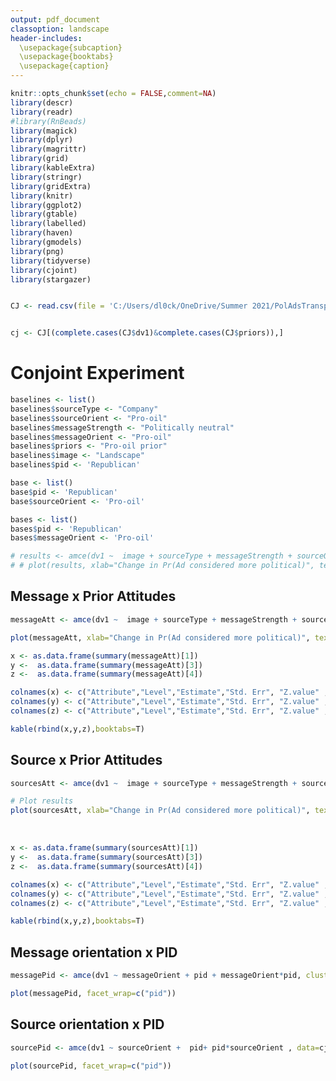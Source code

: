```yaml
---
output: pdf_document
classoption: landscape
header-includes:
  \usepackage{subcaption}
  \usepackage{booktabs}
  \usepackage{caption}
---
```


```r
knitr::opts_chunk$set(echo = FALSE,comment=NA)
library(descr)
library(readr)
#library(RnBeads)
library(magick)
library(dplyr)
library(magrittr)
library(grid)
library(kableExtra)
library(stringr)
library(gridExtra)
library(knitr)
library(ggplot2)
library(gtable)
library(labelled)
library(haven)
library(gmodels)
library(png)
library(tidyverse)
library(cjoint)
library(stargazer)


CJ <- read.csv(file = 'C:/Users/dl0ck/OneDrive/Summer 2021/PolAdsTransparency/politics_user_study/Experiments/Conjoint Analysis/CJ.csv', header = TRUE, stringsAsFactors = T)


cj <- CJ[(complete.cases(CJ$dv1)&complete.cases(CJ$priors)),]

```




# Conjoint Experiment




```r
baselines <- list()
baselines$sourceType <- "Company"
baselines$sourceOrient <- "Pro-oil"
baselines$messageStrength <- "Politically neutral"
baselines$messageOrient <- "Pro-oil"
baselines$priors <- "Pro-oil prior"
baselines$image <- "Landscape"
baselines$pid <- 'Republican'

base <- list()
base$pid <- 'Republican'
base$sourceOrient <- 'Pro-oil'

bases <- list()
bases$pid <- 'Republican'
bases$messageOrient <- 'Pro-oil'

# results <- amce(dv1 ~  image + sourceType + messageStrength + sourceOrient  + messageOrient + priors + , cluster=TRUE, respondent.id="CaseId", weights ='WEIGHT', data=cj, baseline= baselines)
# # plot(results, xlab="Change in Pr(Ad considered more political)", text.size=13)


```


## **Message x Prior Attitudes**
```r

messageAtt <- amce(dv1 ~  image + sourceType + messageStrength + sourceOrient  + messageOrient + priors + messageOrient*priors, cluster=TRUE, respondent.id="CaseId", respondent.varying= 'priors', weights ='WEIGHT', data=cj, baseline= baselines)
```

                                                                                                     
```r
plot(messageAtt, xlab="Change in Pr(Ad considered more political)", text.size=13)
```

```r

x <- as.data.frame(summary(messageAtt)[1])
y <-  as.data.frame(summary(messageAtt)[3])
z <-  as.data.frame(summary(messageAtt)[4])

colnames(x) <- c("Attribute","Level","Estimate","Std. Err", "Z.value" , "Pr(>|z|)" , " ")
colnames(y) <- c("Attribute","Level","Estimate","Std. Err", "Z.value" , "Pr(>|z|)" , " ")
colnames(z) <- c("Attribute","Level","Estimate","Std. Err", "Z.value" , "Pr(>|z|)" , " ")

kable(rbind(x,y,z),booktabs=T)
```



## **Source x Prior Attitudes**

```r


sourcesAtt <- amce(dv1 ~  image + sourceType + messageStrength + sourceOrient  + messageOrient + priors + sourceOrient*priors, cluster=TRUE, respondent.id="CaseId", weights ='WEIGHT', data=cj, baseline= baselines, respondent.varying= 'priors')

```


```r

# Plot results
plot(sourcesAtt, xlab="Change in Pr(Ad considered more political)", text.size=13)
```

\

```r

x <- as.data.frame(summary(sourcesAtt)[1])
y <-  as.data.frame(summary(sourcesAtt)[3])
z <-  as.data.frame(summary(sourcesAtt)[4])

colnames(x) <- c("Attribute","Level","Estimate","Std. Err", "Z.value" , "Pr(>|z|)" , " ")
colnames(y) <- c("Attribute","Level","Estimate","Std. Err", "Z.value" , "Pr(>|z|)" , " ")
colnames(z) <- c("Attribute","Level","Estimate","Std. Err", "Z.value" , "Pr(>|z|)" , " ")

kable(rbind(x,y,z),booktabs=T)
```





## **Message orientation x PID**
```r

messagePid <- amce(dv1 ~ messageOrient + pid + messageOrient*pid, cluster=TRUE, respondent.id="CaseId", weights ='WEIGHT', data=cj[is.na(cj$pid)==F,], baseline= bases, respondent.varying = 'pid')

```

```r


plot(messagePid, facet_wrap=c("pid"))


```


## **Source orientation x PID**
```r

sourcePid <- amce(dv1 ~ sourceOrient +  pid+ pid*sourceOrient , data=cj[is.na(cj$pid)==F,], cluster=TRUE, respondent.id="CaseId", respondent.varying = 'pid',weights = 'WEIGHT', baseline= base)

```

```r


plot(sourcePid, facet_wrap=c("pid"))
```





